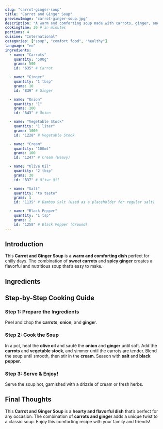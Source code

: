```yaml
---
slug: "carrot-ginger-soup"
title: "Carrot and Ginger Soup"
previewImage: "carrot-ginger-soup.jpg"
description: "A warm and comforting soup made with carrots, ginger, and a touch of cream."
cookingTime: 30 # in minutes
portions: 4
cuisine: "International"
categories: ["soup", "comfort food", "healthy"]
language: "en"
ingredients:
  - name: "Carrots"
    quantity: "500g"
    grams: 500
    id: "635" # Carrot

  - name: "Ginger"
    quantity: "1 tbsp"
    grams: 10
    id: "839" # Ginger

  - name: "Onion"
    quantity: "1"
    grams: 100
    id: "643" # Onion

  - name: "Vegetable Stock"
    quantity: "1 liter"
    grams: 1000
    id: "1228" # Vegetable Stock

  - name: "Cream"
    quantity: "100ml"
    grams: 100
    id: "1247" # Cream (Heavy)

  - name: "Olive Oil"
    quantity: "2 tbsp"
    grams: 30
    id: "837" # Olive Oil

  - name: "Salt"
    quantity: "to taste"
    grams: 1
    id: "1135" # Bamboo Salt (used as a placeholder for regular salt)

  - name: "Black Pepper"
    quantity: "1 tsp"
    grams: 2
    id: "1258" # Black Pepper (Ground)
---
```



## Introduction

This **Carrot and Ginger Soup** is a **warm and comforting dish** perfect for chilly days. The combination of **sweet carrots** and **spicy ginger** creates a flavorful and nutritious soup that’s easy to make.

## Ingredients

<IngredientsList
  ingredients={frontmatter.ingredients}
  portions={frontmatter.portions}
/>

## Step-by-Step Cooking Guide

### Step 1: Prepare the Ingredients

Peel and chop the **carrots**, **onion**, and **ginger**.

<CookingStep action="cutting_vegetables_carrot" />

### Step 2: Cook the Soup

In a pot, heat the **olive oil** and sauté the **onion** and **ginger** until soft. Add the **carrots** and **vegetable stock**, and simmer until the carrots are tender. Blend the soup until smooth, then stir in the **cream**. Season with **salt** and **black pepper**.

<CookingStep action="stirring_soupPot_white_soup" />

### Step 3: Serve & Enjoy!

Serve the soup hot, garnished with a drizzle of cream or fresh herbs.

## Final Thoughts

This **Carrot and Ginger Soup** is a **hearty and flavorful dish** that’s perfect for any occasion. The combination of **carrots and ginger** adds a unique twist to a classic soup. Enjoy this comforting recipe with your family and friends!

<NutritionFacts ingredients={frontmatter.ingredients} />
